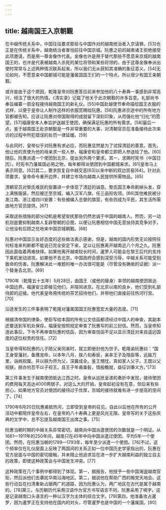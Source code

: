 ```yaml
---
---
---
```

title: 越南国王入京朝觐
---



在中越传统关系中，中国往往要求那些与中国作对的越南统治者入京请罪。[53]也正是在传统关系中，越南统治者害怕前往中国京城。阮惠之前的越南诸王拒绝接受此项邀请，而是用一尊金像作代表。金像也许是用于替代那些不愿意来京城的越南国王的，也许是代表被越南人杀死的某位将领和某些将领的。由于这尊金像奉派出使时常常与上述两种情况联系起来，所以我们无从获知其准确的象征意义。[54]无论如何，不愿意来中国都城可能是藩属国国王们的一个特点，所以很少有国王来朝觐。

或许是由于这个原因，乾隆皇帝对阮惠答应前来参加他的八十寿典一事感到非常高兴，倾注了很大的热情。《清实录》记载了他关于此次朝觐的许多旨意。礼部尚书奉旨编纂一部全程接待越南国王的新礼仪。[55]中国赴越使节奉命描绘国王衣服的式样，以便于皇帝让人制作这样的衣服赏赐给阮惠。[56]阮惠进京途中的所有地方官都被告知，应该让阮惠对帝国取得的成就留下深刻印象，从而强化他“归化”的愿望。[57]福康安本人奉旨护送越王使团，确保满足阮惠的所有需求。[58]最后一点，鉴于越南国王赴京朝觐是一件非常重要的大事，对清朝官员在准备接待此次来访的过程中所犯错误的处罚一律延缓。[59]

与此同时，皇帝似乎对阮惠有求必应，而阮惠显然是为了试探清廷的善意。首先，他让他的贡使为他的母亲求一些人参，福康安和皇帝都立即把人参送给了他。[60]随后，阮惠派遣一个使团到北京，提出另外两个要求。其一，求赐时宪书（中国日历）。时宪书乃藩属国必用之物，每年都得派使团到中国都城来求。[61]皇帝马上表示同意。[62]其二，要求恢复自中越交恶[63]以来中断的双边贸易[64]。针对此项要求，皇帝命令重开边界，并建立市场向越南人民提供所需物品。[65]

清朝官员对黎氏难民的安置进一步体现了清廷的诚意。黎氏国王奉命剃掉头发，穿上满族服装，然后被迁至京城，编入汉军八旗，任三品衔佐领。[66]其他难民被分发江南、浙江或四川安置：有些被编入总督的旗营，有些则成为平民，其生活所需由地方官员提供。[67]

采取这些措施的部分动机是希望安抚那些仍然忠诚于中国的越南人。然而，另一动机则是要抑制越南人复辟黎朝的企图，以便让阮惠相信中国无意扶持其竞争对手，让他没有后顾之忧地来中国京城朝觐。[68]

阮惠对中国显示友好态度的这些做法表示感谢，但是，越南的国内形势无论按照任何标准来判断都不能说已完全安定下来，足以让阮惠离开越南近八个月之久。阮惠因此面临着两难抉择。如果他离开越南较长时间，暹罗人可能会在黎王后代的支持下乘机发动进攻。如果他不去北京，中国政府会感到深受污辱，中越关系可能受到致命的伤害。阮惠解决此一难题的唯一办法很可能是（尽管没有确凿的证据）派一个替身去北京。[69]

1790年（乾隆五十五年）5月28日，由国王（或他的替身）率领的越南使团抵达中国边界。福康安立即接见他们，并陪同进京。在北京以南的良乡，他们受到礼部侍郎的迎接。他代表皇帝用传统的茶艺招待他们，并带他们直接前往热河行宫。[70]

沿途发生的三件事表明了乾隆对藩属国国王阮惠宽宏大量的态度。[71]

根据清帝国的律条，使臣写给本国的所有公文信函都须经过中国人的审查，其副本还要送到军机处保存。福康安按照规定审查了阮惠写的前三封信。然而，当皇帝知道此事后，下令不再审查阮惠的信函，因为审查信函不足以显示清廷对来自遥远国度的这位权贵的信任。[72]

当皇帝得知阮惠的儿子陪父亲同来时，就立即册封他为世子。乾隆谕阮惠曰：“国王身受藩封，备膺宠命，以本年八月，朕八旬寿辰，亲率王子及陪臣等，远踰万里，诣阙祝厘。并以朕为师为父，深冀成全。鉴王悃忱，真如家人父子。王既以父视朕，朕亦何忍不以子视王。且王子年甫垂髫，情殷瞻就，益征训秉义方。”[73]

第三件事发生于越南使团抵达江西之时。皇帝从巡抚呈递的奏折中发现，接待使团的费用每天高达4000两银子。对这么大的开销，皇帝起初没有在意，但后来有些担心，如果地方官员对使团的接待过于优厚，京城的接待就难有进一步提高的空间了。[74]

1790年8月20日阮惠甫抵热河，立即受到皇帝的召见。自此以后他在所有的公开活动中都陪伴皇帝左右，在皇帝的八十寿典上更是风光无限。皇帝写的关于这些庆典的文字中，总不忘提及越南国王出席之事。[75]

阮惠当朝时期的中越关系异常密切，越南向中国派遣使团的次数就是一个明证。从1661—1911年的250年间，越南只在45年中向中国派遣过使团，平均5年一个使团。然而，在阮惠当朝的1789—1793年，每年至少派遣一个使团。[76]不过，这个频率仅在礼仪层面上反映了两国间的关系正如一位中国历史学家指出的，阮惠在官方层面与中国的密切接触，并未阻止他追求旨在进一步扩大越南利益的独立自主的政策，即使这种政策会与中国发生冲突。[77]

这种政策在几个事例中都得到了体现。第一，据报告，他授予一些中国海盗越南官衔，然后派他们去袭扰华南沿海地区。第二，据说他在帮助广西的叛党天地会。这些行动旨在扫清重新占据两广的道路，因为阮惠认为，两广地区在古代是属于越南的。[78]第三，与历朝历代采用汉语作为官方书写语言不同，阮惠采用了喃字，这是记录越南口头语言的一种以汉字为主体的综合文字。[79]第四，他准备攻占暹罗，因为暹罗正在支持他在国内的对头，尽管暹罗也是中国的一个藩属国。[80]